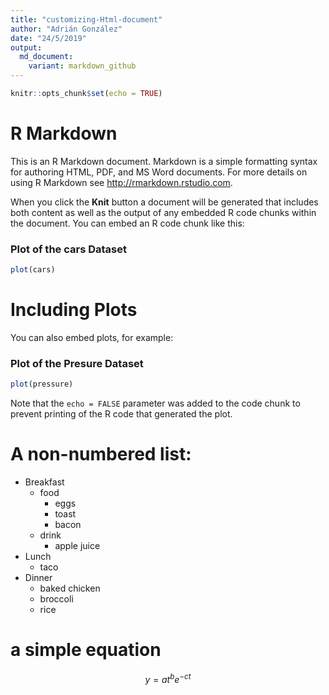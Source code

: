 ```yaml
---
title: "customizing-Html-document"
author: "Adrián González"
date: "24/5/2019"
output: 
  md_document:
    variant: markdown_github
---
```


```r
knitr::opts_chunk$set(echo = TRUE)
```

# R Markdown {#nextsteps .emphasized}

This is an R Markdown document. Markdown is a simple formatting syntax for authoring HTML, PDF, and MS Word documents. For more details on using R Markdown see <http://rmarkdown.rstudio.com>.

When you click the **Knit** button a document will be generated that includes both content as well as the output of any embedded R code chunks within the document. You can embed an R code chunk like this:

### Plot of the cars Dataset

```r
plot(cars)
```

# Including Plots

You can also embed plots, for example:

### Plot of the Presure Dataset

```r
plot(pressure)
```

Note that the `echo = FALSE` parameter was added to the code chunk to prevent printing of the R code that generated the plot.

# A non-numbered list:

* Breakfast
    - food
         + eggs
         + toast
         + bacon
     - drink
         + apple juice
* Lunch
    - taco
* Dinner
    - baked chicken
    - broccoli
    - rice

# a simple equation

$$y=at^{b}e^{-ct}$$